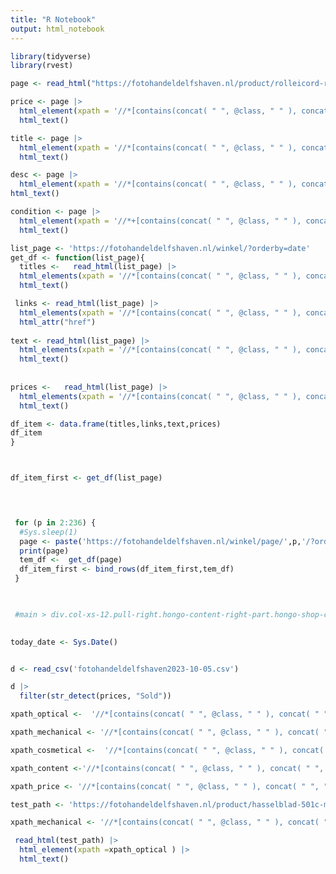 ```yaml
---
title: "R Notebook"
output: html_notebook
---
```


```r
library(tidyverse)
library(rvest)
```

```r
page <- read_html("https://fotohandeldelfshaven.nl/product/rolleicord-rolleiflex-lot-outlet/")
```

```r
price <- page |>
  html_element(xpath = '//*[contains(concat( " ", @class, " " ), concat( " ", "price", " " ))]') |>
  html_text()

title <- page |>
  html_element(xpath = '//*[contains(concat( " ", @class, " " ), concat( " ", "entry-title", " " ))]') |>
  html_text()

desc <- page |>
  html_element(xpath = '//*[contains(concat( " ", @class, " " ), concat( " ", "woocommerce-product-details__short-description", " " ))]//p') |>
html_text()
```

```r
condition <- page |>
  html_element(xpath = '//*+[contains(concat( " ", @class, " " ), concat( " ", "condition-header", " " ))]//*[contains(concat( " ", @class, " " ), concat( " ", "condition-rating", " " ))]//*[contains(concat( " ", @class, " " ), concat( " ", "star", " " ))]') |>
  html_text()
```

```r
list_page <- 'https://fotohandeldelfshaven.nl/winkel/?orderby=date'
get_df <- function(list_page){
  titles <-   read_html(list_page) |>
  html_elements(xpath = '//*[contains(concat( " ", @class, " " ), concat( " ", "woocommerce-loop-product__title", " " ))]') |>
  html_text()

 links <- read_html(list_page) |>
  html_elements(xpath = '//*[contains(concat( " ", @class, " " ), concat( " ", "hongo-LoopProduct-link", " " ))]') |>
  html_attr("href")
 
text <- read_html(list_page) |>
  html_elements(xpath = '//*[contains(concat( " ", @class, " " ), concat( " ", "product-content-wrap", " " ))]') |>
  html_text()
  
  
prices <-   read_html(list_page) |>
  html_elements(xpath = '//*[contains(concat( " ", @class, " " ), concat( " ", "price", " " ))]') |>
  html_text()

df_item <- data.frame(titles,links,text,prices)
df_item
}



df_item_first <- get_df(list_page)

  


 for (p in 2:236) {
  #Sys.sleep(1)
  page <- paste('https://fotohandeldelfshaven.nl/winkel/page/',p,'/?orderby=date',sep = '')
  print(page)
  tem_df <-  get_df(page)
  df_item_first <- bind_rows(df_item_first,tem_df)
 } 


 
 #main > div.col-xs-12.pull-right.hongo-content-right-part.hongo-shop-content-part.col-lg-9.col-md-12.col-sm-12 > ul > li.product.type-product.post-172883.status-publish.first.outofstock.product_cat-accessories-hasselblad.product_cat-filters-accessories-hasselblad.product_cat-hasselblad.has-post-thumbnail.purchasable.product-type-simple > div.product-content-wrap > div.hongo-rich-snippet.display-none
 

today_date <- Sys.Date()



```

```r
d <- read_csv('fotohandeldelfshaven2023-10-05.csv')

d |>
  filter(str_detect(prices, "Sold"))


```
```r
xpath_optical <-  '//*[contains(concat( " ", @class, " " ), concat( " ", "condition-rating", " " )) and (((count(preceding-sibling::*) + 1) = 2) and parent::*)]//*[contains(concat( " ", @class, " " ), concat( " ", "condition-description", " " ))]'

xpath_mechanical <- '//*[contains(concat( " ", @class, " " ), concat( " ", "condition-rating", " " )) and (((count(preceding-sibling::*) + 1) = 3) and parent::*)]//*[contains(concat( " ", @class, " " ), concat( " ", "condition-description", " " ))]'

xpath_cosmetical <-  '//*[contains(concat( " ", @class, " " ), concat( " ", "condition-rating", " " )) and (((count(preceding-sibling::*) + 1) = 4) and parent::*)]//*[contains(concat( " ", @class, " " ), concat( " ", "condition-description", " " ))]'

xpath_content <-'//*[contains(concat( " ", @class, " " ), concat( " ", "vc_col-sm-10", " " ))]//*[contains(concat( " ", @class, " " ), concat( " ", "wpb_wrapper", " " ))]'

xpath_price <- '//*[contains(concat( " ", @class, " " ), concat( " ", "price", " " ))]'
```

```r
test_path <- 'https://fotohandeldelfshaven.nl/product/hasselblad-501c-m-chrome-carl-zeiss-80mm-f-2-8-planar-cf-a12-magazine/'

xpath_mechanical <- '//*[contains(concat( " ", @class, " " ), concat( " ", "condition-rating", " " )) and (((count(preceding-sibling::*) + 1) = 4) and parent::*)]//*[contains(concat( " ", @class, " " ), concat( " ", "condition-description", " " ))]'

 read_html(test_path) |>
  html_element(xpath =xpath_optical ) |>
  html_text()
```

